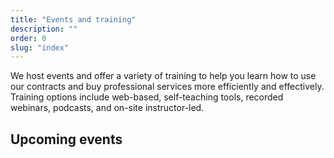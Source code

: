 ```yaml
---
title: "Events and training"
description: ""
order: 0
slug: "index"
---
```



We host events and offer a variety of training to help you learn how to use our contracts and buy professional services more efficiently and effectively. Training options include web-based, self-teaching tools, recorded webinars, podcasts, and on-site instructor-led.

##  Upcoming events 
